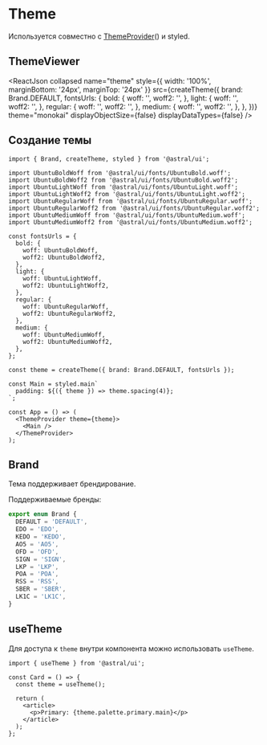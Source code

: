 

<Meta title="Components/Theme/Theme" />

# Theme

Используется совместно с [ThemeProvider](/story/components-theme-themeprovider--docs)() и styled.

## ThemeViewer

<ReactJson
  collapsed
  name="theme"
  style={{ width: '100%', marginBottom: '24px', marginTop: '24px' }}
  src={createTheme({
    brand: Brand.DEFAULT,
    fontsUrls: {
      bold: {
        woff: '',
        woff2: '',
      },
      light: {
        woff: '',
        woff2: '',
      },
      regular: {
        woff: '',
        woff2: '',
      },
      medium: {
        woff: '',
        woff2: '',
      },
    },
  })}
  theme="monokai"
  displayObjectSize={false}
  displayDataTypes={false}
/>

## Создание темы

```tsx
import { Brand, createTheme, styled } from '@astral/ui';

import UbuntuBoldWoff from '@astral/ui/fonts/UbuntuBold.woff';
import UbuntuBoldWoff2 from '@astral/ui/fonts/UbuntuBold.woff2';
import UbuntuLightWoff from '@astral/ui/fonts/UbuntuLight.woff';
import UbuntuLightWoff2 from '@astral/ui/fonts/UbuntuLight.woff2';
import UbuntuRegularWoff from '@astral/ui/fonts/UbuntuRegular.woff';
import UbuntuRegularWoff2 from '@astral/ui/fonts/UbuntuRegular.woff2';
import UbuntuMediumWoff from '@astral/ui/fonts/UbuntuMedium.woff';
import UbuntuMediumWoff2 from '@astral/ui/fonts/UbuntuMedium.woff2';

const fontsUrls = {
  bold: {
    woff: UbuntuBoldWoff,
    woff2: UbuntuBoldWoff2,
  },
  light: {
    woff: UbuntuLightWoff,
    woff2: UbuntuLightWoff2,
  },
  regular: {
    woff: UbuntuRegularWoff,
    woff2: UbuntuRegularWoff2,
  },
  medium: {
    woff: UbuntuMediumWoff,
    woff2: UbuntuMediumWoff2,
  },
};

const theme = createTheme({ brand: Brand.DEFAULT, fontsUrls });

const Main = styled.main`
  padding: ${({ theme }) => theme.spacing(4)};
`;

const App = () => (
  <ThemeProvider theme={theme}>
    <Main />
  </ThemeProvider>
);
```

## Brand

Тема поддерживает брендирование.

Поддерживаемые бренды:

```ts
export enum Brand {
  DEFAULT = 'DEFAULT',
  EDO = 'EDO',
  KEDO = 'KEDO',
  AO5 = 'AO5',
  OFD = 'OFD',
  SIGN = 'SIGN',
  LKP = 'LKP',
  POA = 'POA',
  RSS = 'RSS',
  SBER = 'SBER',
  LK1C = 'LK1C',
}
```

## useTheme

Для доступа к `theme` внутри компонента можно использовать `useTheme`.

```tsx
import { useTheme } from '@astral/ui';

const Card = () => {
  const theme = useTheme();

  return (
    <article>
      <p>Primary: {theme.palette.primary.main}</p>
    </article>
  );
};
```
